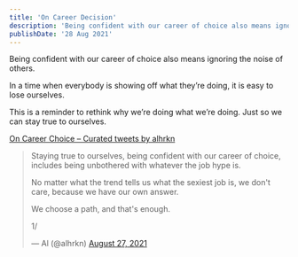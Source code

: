 ```yaml
---
title: 'On Career Decision'
description: 'Being confident with our career of choice also means ignoring the noise of others. In a time when everybody is showing off what they’re doing, it is easy to lose ourselves. This is a reminder to rethink why we’re doing what we’re doing. Just so we can stay true to ourselves.'
publishDate: '28 Aug 2021'
---
```


Being confident with our career of choice also means ignoring the noise of others.

In a time when everybody is showing off what they’re doing, it is easy to lose ourselves.

This is a reminder to rethink why we’re doing what we’re doing. Just so we can stay true to ourselves.


[On Career Choice – Curated tweets by alhrkn](https://twitter.com/alhrkn/timelines/1431378369812127744?ref_src=twsrc%5Etfw)

> Staying true to ourselves, being confident with our career of choice, includes being unbothered with whatever the job hype is.
> 
> No matter what the trend tells us what the sexiest job is, we don't care, because we have our own answer.
> 
> We choose a path, and that's enough.
> 
> 1/
> 
> — Al (@alhrkn) [August 27, 2021](https://twitter.com/alhrkn/status/1431174558829121541?ref_src=twsrc%5Etfw)